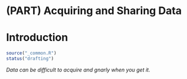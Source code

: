 # (PART) Acquiring and Sharing Data {-}

# Introduction {#data-introduction .unnumbered}

```r
source("_common.R")
status("drafting")
```

*Data can be difficult to acquire and gnarly when you get it.*
